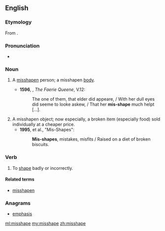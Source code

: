 ==English==
===Etymology===
From {{prefix|mis|shape}}.

===Pronunciation===
*{{a|UK}} {{IPA|/ˈmɪsʃeɪp/}}

===Noun===
{{en-noun}}

# {{context|obsolete}} A [[misshapen]] person; a misshapen [[body]]. {{defdate|14th-17th c.}}
#*'''1596''', {{w|Edmund Spenser}}, ''The Faerie Queene'', V.12:
#*:The one of them, that elder did appeare, / With her dull eyes did seeme to looke askew, / That her '''mis-shape''' much helpt [...].
# A misshapen object; now especially, a broken item (especially food) sold individually at a cheaper price. {{defdate|from 19th c.}}
#*'''1995''', {{w|Jarvis Cocker}} et al., "Mis-Shapes":
#*:'''Mis-shapes''', mistakes, misfits / Raised on a diet of broken biscuits.

===Verb===
{{en-verb|misshapes|misshaping|misshaped|misshaped}}

# To [[shape]] badly or incorrectly. {{defdate|from 15th c.}}

====Related terms====
* [[misshapen]]

===Anagrams===
* [[emphasis#English|emphasis]]

[[ml:misshape]]
[[my:misshape]]
[[zh:misshape]]